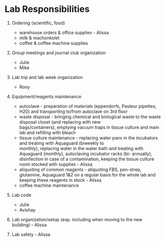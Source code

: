 # Lab Responsibilities {#labResponsibilities}


1. Ordering (scientific, food)
	+ warehouse orders & office supplies - Alissa
	+ milk & machonkolet
	+ coffee & coffee machine supplies

2. Group meetings and journal club organization
	- Julie
	- Mike

3. Lab trip and lab week organization
	- Rony

4. Equipment/reagents maintenance
	+ autoclave - preparation of materials (eppendorfs, Pasteur pipettes, H20) and transporting to/from autoclave on 3rd 	      floor
	+ waste disposal - bringing chemical and biological waste to the waste disposal closet (and replacing with new  
	bags/containers), emptying vacuum traps in tissue culture and main lab and refilling with bleach
	+ tissue culture maintenance - replacing water pans in the incubators and treating with Aquaguard (biweekly to 	
	monthly), replacing water in the water bath and treating with Aquaguard (monthly), autoclaving incubator racks (bi-	   annually), disinfection in case of a contamination, keeping the tissue culture room stocked with supplies - Alissa
	+ aliquoting of common reagents - aliquoting FBS, pen-strep, glutamine, Aquaguard 1&2 on a regular basis for the 	  whole lab and keeping these reagents in stock - Alissa
	+ coffee machine maintenance
	
5. Lab code
	- Julie
	- Avishay

6. Lab organization/setup (esp. including when moving to the new building) - Alissa

7. Lab safety - Alissa



